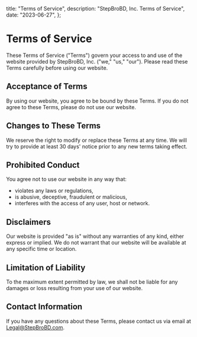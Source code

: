  title: "Terms of Service",
  description: "StepBroBD, Inc. Terms of Service",
  date: "2023-06-27",
};

# Terms of Service

These Terms of Service ("Terms") govern your access to and use of the website
provided by StepBroBD, Inc. ("we," "us," "our"). Please read these Terms
carefully before using our website.

## Acceptance of Terms

By using our website, you agree to be bound by these Terms. If you do not agree
to these Terms, please do not use our website.

## Changes to These Terms

We reserve the right to modify or replace these Terms at any time. We will try
to provide at least 30 days' notice prior to any new terms taking effect.

## Prohibited Conduct

You agree not to use our website in any way that:

- violates any laws or regulations,
- is abusive, deceptive, fraudulent or malicious,
- interferes with the access of any user, host or network.

## Disclaimers

Our website is provided "as is" without any warranties of any kind, either
express or implied. We do not warrant that our website will be available at any
specific time or location.

## Limitation of Liability

To the maximum extent permitted by law, we shall not be liable for any damages
or loss resulting from your use of our website.

## Contact Information

If you have any questions about these Terms, please contact us via email at
[Legal@StepBroBD.com](mailto:Legal@StepBroBD.com).
